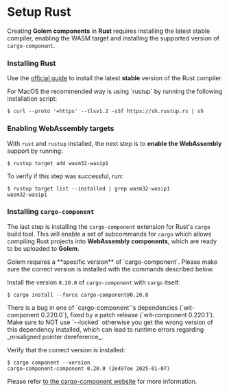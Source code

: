 
# Setup Rust

Creating **Golem components** in **Rust** requires installing the latest stable compiler, enabling the WASM target and installing the supported version of `cargo-component`.

### Installing Rust

Use the [official guide](https://www.rust-lang.org/learn/get-started) to install the latest **stable** version of the Rust compiler.

<Callout type="info">
For MacOS the recommended way is using `rustup` by running the following installation script:

```shell
$ curl --proto '=https' --tlsv1.2 -sSf https://sh.rustup.rs | sh
```

</Callout>

### Enabling WebAssembly targets

With `rust` and `rustup` installed, the next step is to **enable the WebAssembly** support by running:

```shell
$ rustup target add wasm32-wasip1
```

To verify if this step was successful, run:

```shell
$ rustup target list --installed | grep wasm32-wasip1
wasm32-wasip1
```

### Installing `cargo-component`

The last step is installing the `cargo-component` extension for Rust's `cargo` build tool. This will enable a set of subcommands for `cargo` which allows compiling Rust projects into **WebAssembly components**, which are ready to be uploaded to **Golem**.

<Callout type="warning">
  Golem requires a **specific version** of `cargo-component`. Please make sure the correct version
  is installed with the commands described below.
</Callout>

Install the version `0.20.0` of `cargo-component` with `cargo` itself:

```shell
$ cargo install --force cargo-component@0.20.0
```

<Callout type="warning">
    There is a bug in one of `cargo-component`'s dependencies (`wit-component 0.220.0`), fixed by a patch release (`wit-component 0.220.1`). Make sure to NOT use `--locked` otherwise you get the wrong version of this dependency installed, which can lead to runtime errors regarding _misaligned pointer dereference_.
</Callout>

Verify that the correct version is installed:

```shell
$ cargo component --version
cargo-component-component 0.20.0 (2e497ee 2025-01-07)
```

Please refer [to the cargo-component website](http://github.com/bytecodealliance/cargo-component) for more information.

